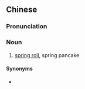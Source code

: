{{also|春饼}}
==Chinese==
{{zh-forms|s=春饼}}

===Pronunciation===
{{zh-pron
|m=chūnbǐng
|c=ceon1 beng2
|mn=chhun-piáⁿ
|cat=n
}}

===Noun===
{{zh-noun}}

# [[spring roll]], spring pancake

====Synonyms====
* {{zh-l|春捲}}

{{zh-cat|Foods}}